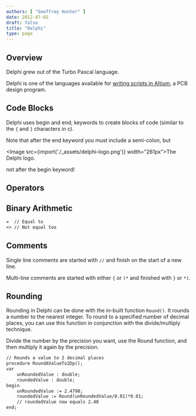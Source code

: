 ```yaml
---
authors: [ "Geoffrey Hunter" ]
date: 2012-07-02
draft: false
title: "Delphi"
type: page
---
```



## Overview

Delphi grew out of the Turbo Pascal language.

Delphi is one of the languages available for [writing scripts in Altium](/electronics/general/altium/altium-scripting-and-using-the-api/), a PCB design program.

## Code Blocks

Delphi uses begin and end; keywords to create blocks of code (similar to the `{` and `}` characters in c).

Note that after the end keyword you must include a semi-colon, but

<Image src={import('./_assets/delphi-logo.png')} width="261px">The Delphi logo.</Image>

not after the begin keyword!

## Operators

## Binary Arithmetic

```txt    
=  // Equal to
<> // Not equal too
```

## Comments

Single line comments are started with `//` and finish on the start of a new line.

Multi-line comments are started with either `{` or `(*` and finished with `}` or `*)`.

## Rounding

Rounding in Delphi can be done with the in-built function `Round()`. It rounds a number to the nearest integer. To round to a specified number of decimal places, you can use this function in conjunction with the divide/multiply technique.

Divide the number by the precision you want, use the Round function, and then multiply it again by the precision.

```txt    
// Rounds a value to 2 decimal places
procedure RoundAValueTo2Dp();
var
    unRoundedValue : double;
    roundedValue : double;
begin
    unRoundedValue := 2.4798;
    roundedValue := Round(unRoundedValue/0.01)*0.01;
    // roundedValue now equals 2.48
end;
```